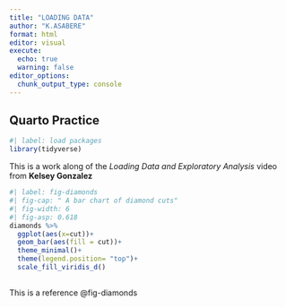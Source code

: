 ```yaml
---
title: "LOADING DATA"
author: "K.ASABERE"
format: html
editor: visual
execute: 
  echo: true
  warning: false
editor_options: 
  chunk_output_type: console
---
```


## Quarto Practice

```r
#| label: load packages
library(tidyverse)
```

This is a work along of the *Loading Data and Exploratory Analysis* video  from **Kelsey Gonzalez**

```r
#| label: fig-diamonds
#| fig-cap: " A bar chart of diamond cuts"
#| fig-width: 6
#| fig-asp: 0.618
diamonds %>% 
  ggplot(aes(x=cut))+
  geom_bar(aes(fill = cut))+
  theme_minimal()+
  theme(legend.position= "top")+
  scale_fill_viridis_d()
  
```

This is a reference @fig-diamonds 
